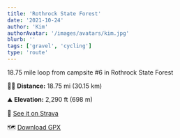 ```yaml
---
title: 'Rothrock State Forest'
date: '2021-10-24'
author: 'Kim'
authorAvatar: '/images/avatars/kim.jpg'
blurb: ''
tags: ['gravel', 'cycling']
type: 'route'
---
```


18.75 mile loop from campsite #6 in Rothrock State Forest

🚵🏻 **Distance:** 18.75 mi (30.15 km) 

⛰ **Elevation:** 2,290 ft (698 m)

📍 [See it on Strava](https://www.strava.com/activities/5424487582)

🗺 [Download GPX](data/rothrock-gravel.gpx)

